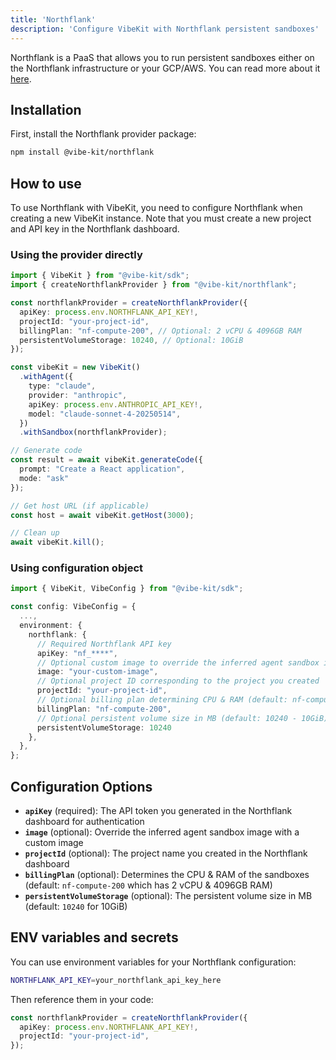 ```yaml
---
title: 'Northflank'
description: 'Configure VibeKit with Northflank persistent sandboxes'
---
```


Northflank is a PaaS that allows you to run persistent sandboxes either on the Northflank infrastructure or your GCP/AWS. You can read more about it [here](https://northflank.com).

## Installation

First, install the Northflank provider package:

```bash
npm install @vibe-kit/northflank
```

## How to use

To use Northflank with VibeKit, you need to configure Northflank when creating a new VibeKit instance. Note that you must create a new project and API key in the Northflank dashboard.

### Using the provider directly

```typescript
import { VibeKit } from "@vibe-kit/sdk";
import { createNorthflankProvider } from "@vibe-kit/northflank";

const northflankProvider = createNorthflankProvider({
  apiKey: process.env.NORTHFLANK_API_KEY!,
  projectId: "your-project-id",
  billingPlan: "nf-compute-200", // Optional: 2 vCPU & 4096GB RAM
  persistentVolumeStorage: 10240, // Optional: 10GiB
});

const vibeKit = new VibeKit()
  .withAgent({
    type: "claude",
    provider: "anthropic",
    apiKey: process.env.ANTHROPIC_API_KEY!,
    model: "claude-sonnet-4-20250514",
  })
  .withSandbox(northflankProvider);

// Generate code
const result = await vibeKit.generateCode({ 
  prompt: "Create a React application", 
  mode: "ask" 
});

// Get host URL (if applicable)
const host = await vibeKit.getHost(3000);

// Clean up
await vibeKit.kill();
```

### Using configuration object

```typescript
import { VibeKit, VibeConfig } from "@vibe-kit/sdk";

const config: VibeConfig = {
  ...,
  environment: {
    northflank: {
      // Required Northflank API key
      apiKey: "nf_****",
      // Optional custom image to override the inferred agent sandbox image
      image: "your-custom-image",
      // Optional project ID corresponding to the project you created
      projectId: "your-project-id",
      // Optional billing plan determining CPU & RAM (default: nf-compute-200 - 2 vCPU & 4096GB RAM)
      billingPlan: "nf-compute-200",
      // Optional persistent volume size in MB (default: 10240 - 10GiB)
      persistentVolumeStorage: 10240
    },
  },
};
```

## Configuration Options

- **`apiKey`** (required): The API token you generated in the Northflank dashboard for authentication
- **`image`** (optional): Override the inferred agent sandbox image with a custom image
- **`projectId`** (optional): The project name you created in the Northflank dashboard
- **`billingPlan`** (optional): Determines the CPU & RAM of the sandboxes (default: `nf-compute-200` which has 2 vCPU & 4096GB RAM)
- **`persistentVolumeStorage`** (optional): The persistent volume size in MB (default: `10240` for 10GiB)

## ENV variables and secrets

You can use environment variables for your Northflank configuration:

```bash
NORTHFLANK_API_KEY=your_northflank_api_key_here
```

Then reference them in your code:

```typescript
const northflankProvider = createNorthflankProvider({
  apiKey: process.env.NORTHFLANK_API_KEY!,
  projectId: "your-project-id",
});
```